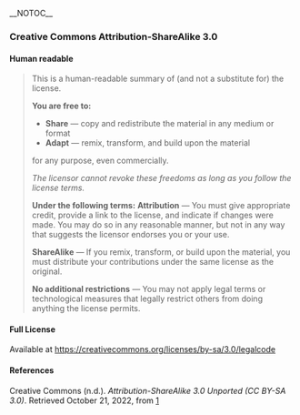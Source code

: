 __NOTOC__
=== Creative Commons Attribution-ShareAlike 3.0 ===
==== Human readable ====

<blockquote>
This is a human-readable summary of (and not a substitute for) the license.

'''You are free to:'''
* '''Share''' — copy and redistribute the material in any medium or format
* '''Adapt''' — remix, transform, and build upon the material
for any purpose, even commercially.

''The licensor cannot revoke these freedoms as long as you follow the license terms.''

'''Under the following terms:'''
'''Attribution''' — You must give appropriate credit, provide a link to the license, and indicate if changes were made. You may do so in any reasonable manner, but not in any way that suggests the licensor endorses you or your use.

'''ShareAlike''' — If you remix, transform, or build upon the material, you must distribute your contributions under the same license as the original.

'''No additional restrictions''' — You may not apply legal terms or technological measures that legally restrict others from doing anything the license permits.</blockquote>

==== Full License ====
Available at https://creativecommons.org/licenses/by-sa/3.0/legalcode

==== References ====
Creative Commons (n.d.). ''Attribution-ShareAlike 3.0 Unported (CC BY-SA 3.0)''. Retrieved October 21, 2022, from [https://creativecommons.org/licenses/by-sa/3.0/deed.en]
</includeonly>